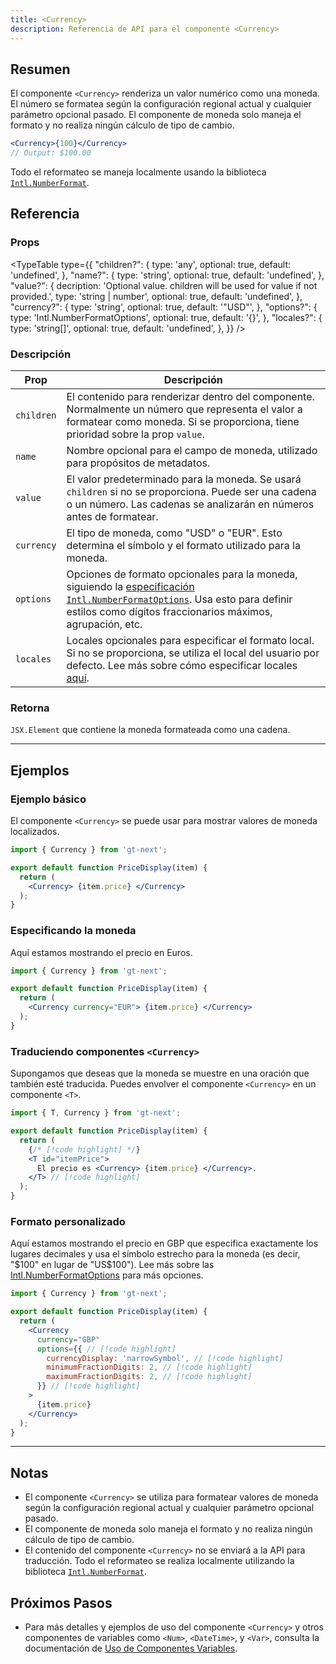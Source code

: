 ```yaml
---
title: <Currency>
description: Referencia de API para el componente <Currency>
---
```


## Resumen

El componente `<Currency>` renderiza un valor numérico como una moneda.
El número se formatea según la configuración regional actual y cualquier parámetro opcional pasado.
El componente de moneda solo maneja el formato y no realiza ningún cálculo de tipo de cambio.

```jsx
<Currency>{100}</Currency>
// Output: $100.00
```

Todo el reformateo se maneja localmente usando la biblioteca [`Intl.NumberFormat`](https://developer.mozilla.org/en-US/docs/Web/JavaScript/Reference/Global_Objects/Intl/NumberFormat).

## Referencia

### Props

<TypeTable
  type={{
    "children?": {
        type: 'any',
        optional: true,
        default: 'undefined',
    },
    "name?": {
        type: 'string',
        optional: true,
        default: 'undefined',
    },
    "value?": {
        decription: 'Optional value. children will be used for value if not provided.',
        type: 'string | number',
        optional: true,
        default: 'undefined',
    },
    "currency?": {
        type: 'string',
        optional: true,
        default: '"USD"',
    },
    "options?": {
        type: 'Intl.NumberFormatOptions',
        optional: true,
        default: '{}',
    },
    "locales?": {
        type: 'string[]',
        optional: true,
        default: 'undefined',
    },
  }}
/>

### Descripción
| Prop      | Descripción                                                                                                                                            |
|-----------|--------------------------------------------------------------------------------------------------------------------------------------------------------|
| `children`  | El contenido para renderizar dentro del componente. Normalmente un número que representa el valor a formatear como moneda. Si se proporciona, tiene prioridad sobre la prop `value`. |
| `name`      | Nombre opcional para el campo de moneda, utilizado para propósitos de metadatos.                                                                                      |
| `value`     | El valor predeterminado para la moneda. Se usará `children` si no se proporciona. Puede ser una cadena o un número. Las cadenas se analizarán en números antes de formatear.                                  |
| `currency`  | El tipo de moneda, como "USD" o "EUR". Esto determina el símbolo y el formato utilizado para la moneda.                                            |
| `options`   | Opciones de formato opcionales para la moneda, siguiendo la [especificación `Intl.NumberFormatOptions`](https://developer.mozilla.org/en-US/docs/Web/JavaScript/Reference/Global_Objects/Intl/NumberFormat). Usa esto para definir estilos como dígitos fraccionarios máximos, agrupación, etc. |
| `locales`   | Locales opcionales para especificar el formato local. Si no se proporciona, se utiliza el local del usuario por defecto. Lee más sobre cómo especificar locales [aquí](https://developer.mozilla.org/en-US/docs/Web/JavaScript/Reference/Global_Objects/Intl#locales_argument).                                            |

### Retorna

`JSX.Element` que contiene la moneda formateada como una cadena.

---

## Ejemplos
### Ejemplo básico

El componente `<Currency>` se puede usar para mostrar valores de moneda localizados.

```jsx title="PriceDisplay.jsx" copy
import { Currency } from 'gt-next';

export default function PriceDisplay(item) {
  return (
    <Currency> {item.price} </Currency>
  );
}
```

### Especificando la moneda
Aquí estamos mostrando el precio en Euros.

```jsx title="PriceDisplay.jsx" copy
import { Currency } from 'gt-next';

export default function PriceDisplay(item) {
  return (
    <Currency currency="EUR"> {item.price} </Currency> 
  );
}
```

### Traduciendo componentes `<Currency>`
Supongamos que deseas que la moneda se muestre en una oración que también esté traducida.
Puedes envolver el componente `<Currency>` en un componente `<T>`.

```jsx title="PriceDisplay.jsx" copy
import { T, Currency } from 'gt-next';

export default function PriceDisplay(item) {
  return (
    {/* [!code highlight] */}
    <T id="itemPrice">
      El precio es <Currency> {item.price} </Currency>.
    </T> // [!code highlight]
  );
}
```

### Formato personalizado

Aquí estamos mostrando el precio en GBP que especifica exactamente los lugares decimales y usa el símbolo estrecho para la moneda (es decir, "$100" en lugar de "US$100").
Lee más sobre las [Intl.NumberFormatOptions](https://developer.mozilla.org/en-US/docs/Web/JavaScript/Reference/Global_Objects/Intl/NumberFormat) para más opciones.

```jsx title="PriceDisplay.jsx" copy
import { Currency } from 'gt-next';

export default function PriceDisplay(item) {
  return (
    <Currency
      currency="GBP"
      options={{ // [!code highlight]
        currencyDisplay: 'narrowSymbol', // [!code highlight]
        minimumFractionDigits: 2, // [!code highlight]
        maximumFractionDigits: 2, // [!code highlight]
      }} // [!code highlight]
    >
      {item.price}
    </Currency>
  );
}
```

---


## Notas
 * El componente `<Currency>` se utiliza para formatear valores de moneda según la configuración regional actual y cualquier parámetro opcional pasado.
 * El componente de moneda solo maneja el formato y no realiza ningún cálculo de tipo de cambio.
 * El contenido del componente `<Currency>` no se enviará a la API para traducción.
   Todo el reformateo se realiza localmente utilizando la biblioteca [`Intl.NumberFormat`](https://developer.mozilla.org/en-US/docs/Web/JavaScript/Reference/Global_Objects/Intl/NumberFormat).

## Próximos Pasos
 * Para más detalles y ejemplos de uso del componente `<Currency>` y otros componentes de variables como `<Num>`, `<DateTime>`, y `<Var>`,
   consulta la documentación de [Uso de Componentes Variables](/docs/next/reference/using-variable-components).
